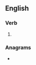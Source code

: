 ==English==

===Verb===
{{head|en|verb form}}

# {{en-past of|translocate}}

===Anagrams===
* {{anagrams|en|a=aacdelnorstt|cotranslated|transcolated}}